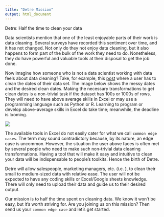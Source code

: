 ```yaml
---
title: "Detre Mission"
output: html_document
---
```


Detre: Half the time to clean your data

Data scientists mention that one of the least enjoyable parts of their work is data cleaning.  Several surveys have recorded this sentiment over time, and it has not changed. Not only do they not enjoy data cleaning, but it also
happens to form part of the bulk of the work they need to do. Nonetheless, they do have powerful and valuable tools at
their disposal to get the job done.

Now imagine how someone who is not a data scientist working with data feels about data cleaning? Take, for example, this [post](https://www.mrexcel.com/board/threads/how-to-clean-up-and-format-very-messy-date-and-non-date-date.1017938/) where a user has to clean the dates of their data set. The image below shows the messy dates and the desired clean dates. 
 Making the necessary transformations to get clean dates is a non-trivial task if the dataset has 100s or 1000s of rows. They will need to have above average skills in Excel or may use a programming language such as Python or R. Learning
to program or develop above-average skills in Excel do take time; meanwhile, the deadline is looming.

<img src='messy-dates.png'>

The available tools in Excel do not easily cater for what we call `common edge cases`. The term may sound contradictory because, by its nature, an edge case is uncommon.
However, the situation the user above faces is often met by several people who need to make such non-trivial data cleaning transformations. Having a tool that will make it
easy and intuitive to clean your data will be indispensable to people's toolkits. Hence the birth of Detre.
 
Detre will allow salespeople, marketing managers, etc. (i.e. ), to clean their small to medium-sized data with relative ease.  The user will not be
expected to have any coding skills or Excel/Google sheets knowledge.  There will only need to upload their data and guide us to their desired output.

Our mission is to half the time spent on cleaning data. We know it won't be easy, but it's worth striving for.  Are you joining us on this mission? Then send us your
`common edge case` and let's get started.